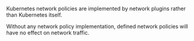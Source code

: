 Kubernetes network policies are implemented by network plugins rather than Kubernetes itself.

Without any network policy implementation, defined network policies will have no effect on network traffic.

